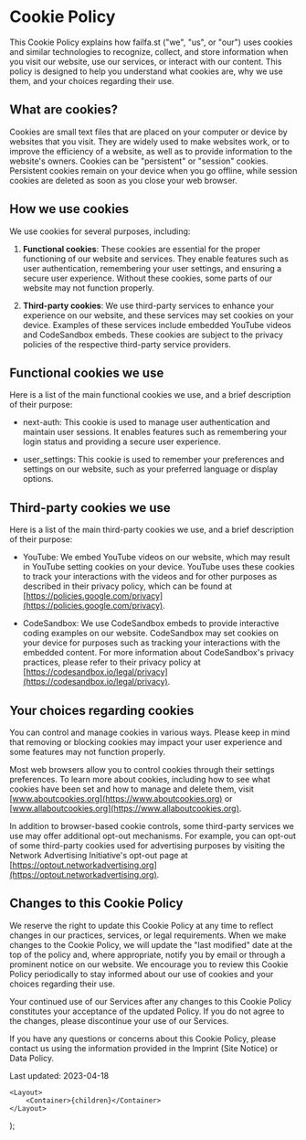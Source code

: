 
# Cookie Policy

This Cookie Policy explains how failfa.st ("we", "us", or "our") uses cookies and similar
technologies to recognize, collect, and store information when you visit our website, use our
services, or interact with our content. This policy is designed to help you understand what cookies
are, why we use them, and your choices regarding their use.

## What are cookies?

Cookies are small text files that are placed on your computer or device by websites that you visit.
They are widely used to make websites work, or to improve the efficiency of a website, as well as to
provide information to the website's owners. Cookies can be "persistent" or "session" cookies.
Persistent cookies remain on your device when you go offline, while session cookies are deleted as
soon as you close your web browser.

## How we use cookies

We use cookies for several purposes, including:

1. **Functional cookies**: These cookies are essential for the proper functioning of our website and
   services. They enable features such as user authentication, remembering your user settings, and
   ensuring a secure user experience. Without these cookies, some parts of our website may not
   function properly.

2. **Third-party cookies**: We use third-party services to enhance your experience on our website,
   and these services may set cookies on your device. Examples of these services include embedded
   YouTube videos and CodeSandbox embeds. These cookies are subject to the privacy policies of the
   respective third-party service providers.

## Functional cookies we use

Here is a list of the main functional cookies we use, and a brief description of their purpose:

-   next-auth: This cookie is used to manage user authentication and maintain user sessions. It
    enables features such as remembering your login status and providing a secure user experience.

-   user_settings: This cookie is used to remember your preferences and settings on our website,
    such as your preferred language or display options.

## Third-party cookies we use

Here is a list of the main third-party cookies we use, and a brief description of their purpose:

-   YouTube: We embed YouTube videos on our website, which may result in YouTube setting cookies on
    your device. YouTube uses these cookies to track your interactions with the videos and for other
    purposes as described in their privacy policy, which can be found at
    [https://policies.google.com/privacy](https://policies.google.com/privacy).

-   CodeSandbox: We use CodeSandbox embeds to provide interactive coding examples on our website.
    CodeSandbox may set cookies on your device for purposes such as tracking your interactions with
    the embedded content. For more information about CodeSandbox's privacy practices, please refer
    to their privacy policy at
    [https://codesandbox.io/legal/privacy](https://codesandbox.io/legal/privacy).

## Your choices regarding cookies

You can control and manage cookies in various ways. Please keep in mind that removing or blocking
cookies may impact your user experience and some features may not function properly.

Most web browsers allow you to control cookies through their settings preferences. To learn more
about cookies, including how to see what cookies have been set and how to manage and delete them,
visit [www.aboutcookies.org](https://www.aboutcookies.org) or
[www.allaboutcookies.org](https://www.allaboutcookies.org).

In addition to browser-based cookie controls, some third-party services we use may offer additional
opt-out mechanisms. For example, you can opt-out of some third-party cookies used for advertising
purposes by visiting the Network Advertising Initiative's opt-out page at
[https://optout.networkadvertising.org](https://optout.networkadvertising.org).

## Changes to this Cookie Policy

We reserve the right to update this Cookie Policy at any time to reflect changes in our practices,
services, or legal requirements. When we make changes to the Cookie Policy, we will update the "last
modified" date at the top of the policy and, where appropriate, notify you by email or through a
prominent notice on our website. We encourage you to review this Cookie Policy periodically to stay
informed about our use of cookies and your choices regarding their use.

Your continued use of our Services after any changes to this Cookie Policy constitutes your
acceptance of the updated Policy. If you do not agree to the changes, please discontinue your use of
our Services.

If you have any questions or concerns about this Cookie Policy, please contact us using the
information provided in the Imprint (Site Notice) or Data Policy.

Last updated: 2023-04-18

	<Layout>
		<Container>{children}</Container>
	</Layout>
);
